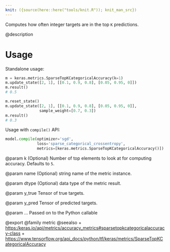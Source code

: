 ```yaml
---
knit: ({source(here::here("tools/knit.R")); knit_man_src})
---
```

Computes how often integer targets are in the top `K` predictions.

@description

# Usage
Standalone usage:

```python
m = keras.metrics.SparseTopKCategoricalAccuracy(k=1)
m.update_state([2, 1], [[0.1, 0.9, 0.8], [0.05, 0.95, 0]])
m.result()
# 0.5
```

```python
m.reset_state()
m.update_state([2, 1], [[0.1, 0.9, 0.8], [0.05, 0.95, 0]],
               sample_weight=[0.7, 0.3])
m.result()
# 0.3
```

Usage with `compile()` API:

```python
model.compile(optimizer='sgd',
              loss='sparse_categorical_crossentropy',
              metrics=[keras.metrics.SparseTopKCategoricalAccuracy()])
```

@param k
(Optional) Number of top elements to look at for computing accuracy.
Defaults to `5`.

@param name
(Optional) string name of the metric instance.

@param dtype
(Optional) data type of the metric result.

@param y_true
Tensor of true targets.

@param y_pred
Tensor of predicted targets.

@param ...
Passed on to the Python callable

@export
@family metric
@seealso
+ <https:/keras.io/api/metrics/accuracy_metrics#sparsetopkcategoricalaccuracy-class>
+ <https://www.tensorflow.org/api_docs/python/tf/keras/metrics/SparseTopKCategoricalAccuracy>
